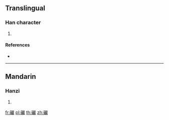 {{character info/new}}
==Translingual==

===Han character===
{{Han char|rn=112|rad=石|as=20|sn=25|four=16648|canj=MRRRK}}

# {{defn|Han|sort=石20}}

====References====
* {{Han ref|kx=0839.140|dkj=24616|dj=1256.190|hdz=42466.070|uh=7939|ud=31033|bh=F8FA|bd=63738}}

----

==Mandarin==

===Hanzi===
{{cmn-hanzi|pin=[[yán]] ([[yan2]])|wg=yen<sup>2</sup>}}

# {{defn|lang=cmn|sort=石20}}

[[fr:礹]]
[[pl:礹]]
[[th:礹]]
[[zh:礹]]